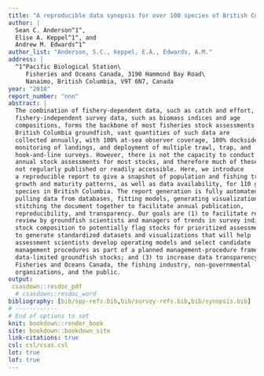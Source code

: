 ```yaml
---
title: "A reproducible data synopsis for over 100 species of British Columbia groundfish"
author: |
  Sean C. Anderson^1^,
  Elise A. Keppel^1^, and
  Andrew M. Edwards^1^
author_list: "Anderson, S.C., Keppel, E.A., Edwards, A.M."
address: |
  ^1^Pacific Biological Station\
     Fisheries and Oceans Canada, 3190 Hammond Bay Road\
     Nanaimo, British Columbia, V9T 6N7, Canada
year: "2018"
report_number: "nnn"
abstract: |
  The combination of fishery-dependent data, such as catch and effort, and
  fishery-independent survey data, such as biomass indices and age
  compositions, forms the backbone of most fisheries stock assessments. For
  British Columbia groundfish, vast quantities of such data are
  collected annually, with 100% at-sea observer coverage, 100% dockside
  monitoring of landings, and deployment of multiple trawl, trap, and
  hook-and-line surveys. However, there is not the capacity to conduct formal
  annual stock assessments for most stocks, and therefore much of these data are
  not regularly published or readily accessible. Here, we introduce
  a reproducible report to give a snapshot of population and fishing trends,
  growth and maturity patterns, as well as data availability, for 110 groundfish
  species in British Columbia. The report generation is fully automated --
  pulling data from databases, fitting models, generating visualizations, and
  stitching the document together to facilitate annual publication,
  reproducibility, and transparency. Our goals are (1) to facilitate regular
  review by groundfish scientists and managers of trends in survey indices and
  stock composition to potentially flag stocks for prioritized assessment; (2)
  to generate standardized datasets and visualizations that will help
  assessment scientists develop operating models and select candidate
  management procedures as part of a planned management-procedure framework for
  data-limited groundfish stocks; and (3) to increase data transparency between
  Fisheries and Oceans Canada, the fishing industry, non-governmental
  organizations, and the public.
output:
 csasdown::resdoc_pdf
  # csasdown::resdoc_word
bibliography: [bib/spp-refs.bib,bib/survey-refs.bib,bib/synopsis.bib]
# ------------
# End of options to set
knit: bookdown::render_book
site: bookdown::bookdown_site
link-citations: true
csl: csl/csas.csl
lot: true
lof: true
---
```

